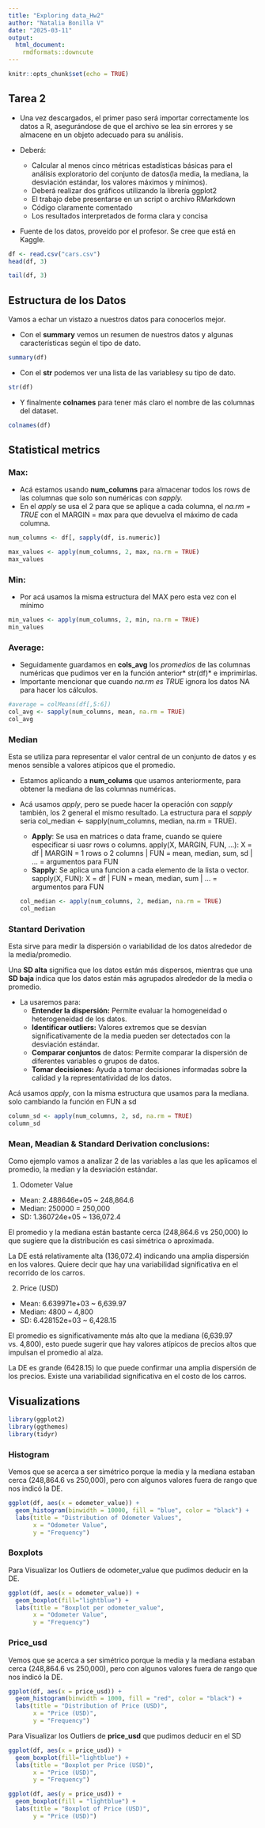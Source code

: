 ---
title: "Exploring data_Hw2"
author: "Natalia Bonilla V"
date: "2025-03-11"
output: 
  html_document:
    rmdformats::downcute
---

```{r setup, include=FALSE}
knitr::opts_chunk$set(echo = TRUE)
```

## Tarea 2
* Una vez descargados, el primer paso será importar correctamente los datos a R, asegurándose de que el archivo se lea sin errores y se almacene en un objeto adecuado para su análisis.

* Deberá:
  * Calcular al menos cinco métricas estadísticas básicas para el análisis exploratorio del conjunto de datos(la media, la mediana, la desviación estándar, los valores máximos y mínimos).
  * Deberá realizar dos gráficos utilizando la librería ggplot2
  * El trabajo debe presentarse en un script o archivo RMarkdown
  * Código claramente comentado
  * Los resultados interpretados de forma clara y concisa
  
* Fuente de los datos, proveído por el profesor. Se cree que está en Kaggle.


```{r cars}
df <- read.csv("cars.csv")
head(df, 3)
```
```{r}
tail(df, 3)
```
## Estructura de los Datos
Vamos a echar un vistazo a nuestros datos para conocerlos mejor.

* Con el **summary** vemos un resumen de nuestros datos y algunas características según el tipo de dato.
```{r}
summary(df)
```


* Con el **str** podemos ver una lista de las variablesy su tipo de dato.
```{r}
str(df)
```


* Y finalmente **colnames** para tener más claro el nombre de las columnas del dataset.
```{r}
colnames(df)
```


## Statistical metrics

### Max:
* Acá estamos usando **num_columns** para almacenar todos los rows de las columnas que solo son numéricas con *sapply.*
* En el *apply* se usa el 2 para que se aplique a cada columna, el *na.rm = TRUE* con el MARGIN = max para que devuelva el máximo de cada columna.
```{r}
num_columns <- df[, sapply(df, is.numeric)]

max_values <- apply(num_columns, 2, max, na.rm = TRUE)
max_values

```


### Min:
* Por acá usamos la misma estructura del MAX pero esta vez con el mínimo 
```{r}
min_values <- apply(num_columns, 2, min, na.rm = TRUE)
min_values
```


### Average:
* Seguidamente guardamos en **cols_avg** los *promedios* de las columnas numéricas que pudimos ver en la función anterior* str(df)* e imprimirlas.
* Importante mencionar que cuando *na.rm es TRUE* ignora los datos NA para hacer los cálculos.

```{r}
#average = colMeans(df[,5:6])
col_avg <- sapply(num_columns, mean, na.rm = TRUE)
col_avg
```


### Median
Esta se utiliza para representar el valor central de un conjunto de datos y es menos sensible a valores atípicos que el promedio.

* Estamos aplicando a **num_colums** que usamos anteriormente, para obtener la mediana de las columnas numéricas.

* Acá usamos *apply*, pero se puede hacer la operación con *sapply* también, los 2 general el mismo resultado.
La estructura para el *sapply* seria col_median <- sapply(num_columns, median, na.rm = TRUE).
  * **Apply**: Se usa en matrices o data frame, cuando se quiere especificar si uasr rows o columns.
    apply(X, MARGIN, FUN, ...): X = df | MARGIN = 1 rows o 2 columns | FUN = mean, median, sum, sd | ... = argumentos para FUN
  * **Sapply**: Se aplica una funcion a cada elemento de la lista o vector.
    sapply(X, FUN): X = df | FUN = mean, median, sum | ... = argumentos para FUN
```{r}
col_median <- apply(num_columns, 2, median, na.rm = TRUE)
col_median
```


### Stantard Derivation
Esta sirve para medir la dispersión o variabilidad de los datos alrededor de la media/promedio.

Una **SD alta** significa que los datos están más dispersos, mientras que una **SD baja** indica que los datos están más agrupados alrededor de la media o promedio.

* La usaremos para:
  * **Entender la dispersión:** Permite evaluar la homogeneidad o heterogeneidad de los datos. 
  * **Identificar outliers:** Valores extremos que se desvían significativamente de la media pueden ser detectados con la desviación estándar. 
  * **Comparar conjuntos** de datos: Permite comparar la dispersión de diferentes variables o grupos de datos. 
  * **Tomar decisiones:** Ayuda a tomar decisiones informadas sobre la calidad y la representatividad de los datos. 
  
Acá  usamos *apply*, con la misma estructura que usamos para la mediana. solo cambiando la función en FUN a sd
```{r}
column_sd <- apply(num_columns, 2, sd, na.rm = TRUE)
column_sd
```


### Mean, Meadian & Standard Derivation conclusions:
Como ejemplo vamos a analizar 2 de las variables a las que les aplicamos el promedio, la median y la desviación estándar.

1. Odometer Value
  * Mean: 2.488646e+05 ~ 248,864.6
  * Median: 250000     = 250,000
  * SD: 1.360724e+05   ~ 136,072.4

El promedio y la mediana están bastante cerca (248,864.6 vs 250,000) lo que sugiere que la distribución es casi simétrica o aproximada.

La DE está relativamente alta (136,072.4) indicando una amplia dispersión en los valores. Quiere decir que hay una variabilidad significativa en el recorrido de los carros.

2. Price (USD)
  * Mean: 6.639971e+03 ~ 6,639.97
  * Median: 4800       ~ 4,800
  * SD: 6.428152e+03   ~ 6,428.15

El promedio es significativamente más alto que la mediana (6,639.97 vs. 4,800), esto puede sugerir que hay valores atípicos de precios altos que impulsan el promedio al alza.

La DE es grande (6428.15) lo que puede confirmar una amplia dispersión de los precios. Existe una variabilidad significativa en el costo de los carros.

## Visualizations
```{r}
library(ggplot2)
library(ggthemes)
library(tidyr)
```


### Histogram
Vemos que se acerca a ser simétrico porque la media y la mediana estaban cerca (248,864.6 vs 250,000), pero con algunos valores fuera de rango que nos indicó la DE.

```{r}
ggplot(df, aes(x = odometer_value)) +
  geom_histogram(binwidth = 10000, fill = "blue", color = "black") +
  labs(title = "Distribution of Odometer Values",
       x = "Odometer Value",
       y = "Frequency")
```


### Boxplots

Para Visualizar los Outliers de odometer_value que pudimos deducir en la DE.

```{r}
ggplot(df, aes(x = odometer_value)) +
  geom_boxplot(fill="lightblue") +
  labs(title = "Boxplot per odometer_value",
       x = "Odometer Value",
       y = "Frequency")
```


### Price_usd

Vemos que se acerca a ser simétrico porque la media y la mediana estaban cerca (248,864.6 vs 250,000), pero con algunos valores fuera de rango que nos indicó la DE.

```{r}
ggplot(df, aes(x = price_usd)) +
  geom_histogram(binwidth = 1000, fill = "red", color = "black") +
  labs(title = "Distribution of Price (USD)",
       x = "Price (USD)",
       y = "Frequency")
```


Para Visualizar los Outliers de **price_usd** que pudimos deducir en el SD

```{r}
ggplot(df, aes(x = price_usd)) +
  geom_boxplot(fill="lightblue") +
  labs(title = "Boxplot per Price (USD)",
       x = "Price (USD)",
       y = "Frequency")
```


```{r}
ggplot(df, aes(y = price_usd)) +
  geom_boxplot(fill = "lightblue") +
  labs(title = "Boxplot of Price (USD)",
       y = "Price (USD)")
```






